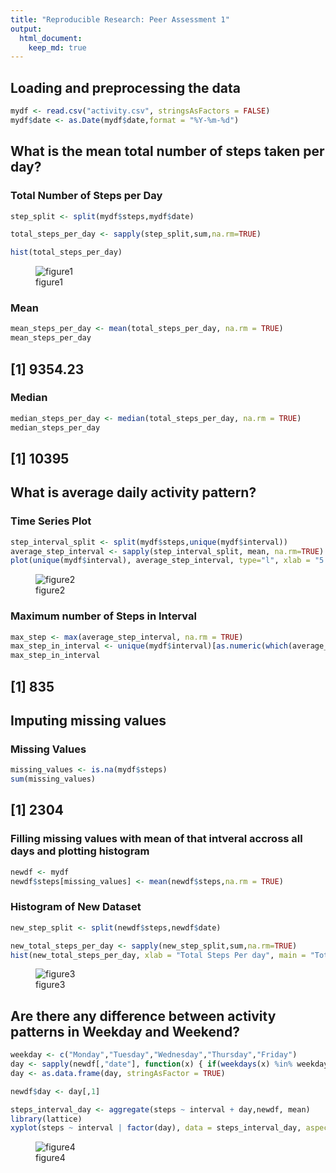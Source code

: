 ```yaml
---
title: "Reproducible Research: Peer Assessment 1"
output: 
  html_document:
    keep_md: true
---
```


##  Loading and preprocessing the data

```r
mydf <- read.csv("activity.csv", stringsAsFactors = FALSE)
mydf$date <- as.Date(mydf$date,format = "%Y-%m-%d")
```

## What is the mean total number of steps taken per day?

### Total Number of Steps per Day
```r
step_split <- split(mydf$steps,mydf$date)

total_steps_per_day <- sapply(step_split,sum,na.rm=TRUE)

hist(total_steps_per_day)

```
![figure1](figure/figure1.png)

### Mean
```r
mean_steps_per_day <- mean(total_steps_per_day, na.rm = TRUE)
mean_steps_per_day
```

## [1] 9354.23

### Median
```r
median_steps_per_day <- median(total_steps_per_day, na.rm = TRUE)
median_steps_per_day
```
## [1] 10395


## What is average daily activity pattern?
### Time Series Plot
```r
step_interval_split <- split(mydf$steps,unique(mydf$interval))
average_step_interval <- sapply(step_interval_split, mean, na.rm=TRUE)
plot(unique(mydf$interval), average_step_interval, type="l", xlab = "5 minute interval", ylab = "Average Steps Taken")
```
![figure2](figure/figure2.png)

### Maximum number of Steps in Interval
```r
max_step <- max(average_step_interval, na.rm = TRUE)
max_step_in_interval <- unique(mydf$interval)[as.numeric(which(average_step_interval==max_step))]
max_step_in_interval
```
## [1] 835


## Imputing missing values

### Missing Values
```r
missing_values <- is.na(mydf$steps)
sum(missing_values)
```
## [1] 2304

### Filling missing values with mean of that intveral accross all days and plotting histogram

```r
newdf <- mydf
newdf$steps[missing_values] <- mean(newdf$steps,na.rm = TRUE)
```

### Histogram of New Dataset
```r
new_step_split <- split(newdf$steps,newdf$date)

new_total_steps_per_day <- sapply(new_step_split,sum,na.rm=TRUE)
hist(new_total_steps_per_day, xlab = "Total Steps Per day", main = "Total Steps Per day ")
```
![figure3](figure/figure3.png)

## Are there any difference between activity patterns in Weekday and Weekend?

```r

weekday <- c("Monday","Tuesday","Wednesday","Thursday","Friday")
day <- sapply(newdf[,"date"], function(x) { if(weekdays(x) %in% weekday) {"weekday"} else {"weekend"}})
day <- as.data.frame(day, stringAsFactor = TRUE)

newdf$day <- day[,1]

steps_interval_day <- aggregate(steps ~ interval + day,newdf, mean)
library(lattice)
xyplot(steps ~ interval | factor(day), data = steps_interval_day, aspect = 1/2, type="l")

```
![figure4](figure/figure4.png)
